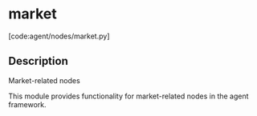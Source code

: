 # market

[code:agent/nodes/market.py]

## Description

Market-related nodes

This module provides functionality for market-related nodes
in the agent framework.

